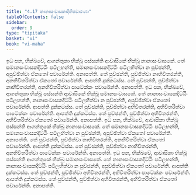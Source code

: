 ```yaml
---
title: "4.17 නානාසංවාසකාදීහිපවාරණා"
tableOfContents: false
sidebar:
  order: 9
type: "tipitaka"
basket: "vi"
book: "vi-maha"
---
```



<DynamicBreadcrumb />

<Division number="230" book="vi-maha">

<Paragraph number="1057" book="vi-maha">
ඉධ පන, භික්ඛවේ, ආගන්තුකා භික්ඛූ පස්සන්ති ආවාසිකේ භික්ඛූ නානාසංවාසකේ. තේ සමානසංවාසකදිට්ඨිං පටිලභන්ති, සමානසංවාසකදිට්ඨිං පටිලභිත්වා න පුච්ඡන්ති, අපුච්ඡිත්වා ඒකතෝ පවාරේන්ති. අනාපත්ති. තේ පුච්ඡන්ති, පුච්ඡිත්වා නාභිවිතරන්ති, අනභිවිතරිත්වා ඒකතෝ පවාරේන්ති. ආපත්ති දුක්කටස්ස. තේ පුච්ඡන්ති, පුච්ඡිත්වා නාභිවිතරන්ති, අනභිවිතරිත්වා පාටේක්කං පවාරේන්ති. අනාපත්ති.
</Paragraph>

<Paragraph number="1058" book="vi-maha">
ඉධ පන, භික්ඛවේ, ආගන්තුකා භික්ඛූ පස්සන්ති ආවාසිකේ භික්ඛූ සමානසංවාසකේ. තේ නානාසංවාසකදිට්ඨිං පටිලභන්ති, නානාසංවාසකදිට්ඨිං පටිලභිත්වා න පුච්ඡන්ති, අපුච්ඡිත්වා ඒකතෝ පවාරේන්ති. ආපත්ති දුක්කටස්ස. තේ පුච්ඡන්ති, පුච්ඡිත්වා අභිවිතරන්ති, අභිවිතරිත්වා පාටේක්කං පවාරේන්ති. ආපත්ති දුක්කටස්ස. තේ පුච්ඡන්ති, පුච්ඡිත්වා අභිවිතරන්ති, අභිවිතරිත්වා ඒකතෝ පවාරේන්ති. අනාපත්ති.
</Paragraph>

<Paragraph number="1059" book="vi-maha">
ඉධ පන, භික්ඛවේ, ආවාසිකා භික්ඛූ පස්සන්ති ආගන්තුකේ භික්ඛූ නානාසංවාසකේ. තේ සමානසංවාසකදිට්ඨිං පටිලභන්ති, සමානසංවාසකදිට්ඨිං පටිලභිත්වා න පුච්ඡන්ති, අපුච්ඡිත්වා ඒකතෝ පවාරේන්ති. අනාපත්ති. තේ පුච්ඡන්ති, පුච්ඡිත්වා නාභිවිතරන්ති, අනභිවිතරිත්වා ඒකතෝ පවාරේන්ති. ආපත්ති දුක්කටස්ස. තේ පුච්ඡන්ති, පුච්ඡිත්වා නාභිවිතරන්ති, අනභිවිතරිත්වා පාටේක්කං පවාරේන්ති. අනාපත්ති.
</Paragraph>

<Paragraph number="1060" book="vi-maha">
ඉධ පන, භික්ඛවේ, ආවාසිකා භික්ඛූ පස්සන්ති ආගන්තුකේ භික්ඛූ සමානසංවාසකේ. තේ නානාසංවාසකදිට්ඨිං පටිලභන්ති, නානාසංවාසකදිට්ඨිං පටිලභිත්වා න පුච්ඡන්ති, අපුච්ඡිත්වා ඒකතෝ පවාරේන්ති. ආපත්ති දුක්කටස්ස. තේ පුච්ඡන්ති, පුච්ඡිත්වා අභිවිතරන්ති, අභිවිතරිත්වා පාටේක්කං පවාරේන්ති. ආපත්ති දුක්කටස්ස. තේ පුච්ඡන්ති, පුච්ඡිත්වා අභිවිතරන්ති, අභිවිතරිත්වා ඒකතෝ පවාරේන්ති. අනාපත්ති.
</Paragraph>
</Division>